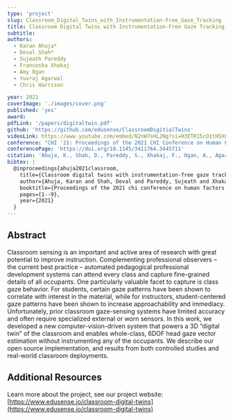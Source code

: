 ```yaml
---
type: 'project'
slug: Classroom_Digital_Twins_with_Instrumentation-Free_Gaze_Tracking
title: Classroom Digital Twins with Instrumentation-Free Gaze Tracking
subtitle:
authors:
  - Karan Ahuja*
  - Deval Shah*
  - Sujeath Pareddy
  - Franceska Xhakaj
  - Amy Ogan
  - Yuvraj Agarwal
  - Chris Harrison

year: 2021
coverImage: './images/cover.png'
published: 'yes'
award:
pdfLink: '/papers/digitaltwin.pdf'
github: 'https://github.com/edusense/ClassroomDigitialTwins'
videoLink: https://www.youtube.com/embed/N2nW7sHL2Ng?si=H3ETR15cO1tH5XLb
conference: "CHI '21: Proceedings of the 2021 CHI Conference on Human Factors in Computing Systems"
conferencePage: 'https://doi.org/10.1145/3411764.3445711'
citation: 'Ahuja, K., Shah, D., Pareddy, S., Xhakaj, F., Ogan, A., Agarwal, Y., & Harrison, C. (2021, May). Classroom digital twins with instrumentation-free gaze tracking. In Proceedings of the 2021 chi conference on human factors in computing systems (pp. 1-9).'
bibtex: |
  @inproceedings{ahuja2021classroom,
    title={Classroom digital twins with instrumentation-free gaze tracking},
    author={Ahuja, Karan and Shah, Deval and Pareddy, Sujeath and Xhakaj, Franceska and Ogan, Amy and Agarwal, Yuvraj and Harrison, Chris},
    booktitle={Proceedings of the 2021 chi conference on human factors in computing systems},
    pages={1--9},
    year={2021}
  }
---
```


## Abstract

Classroom sensing is an important and active area of research with great potential to improve instruction. Complementing professional observers – the current best practice – automated pedagogical professional development systems can attend every class and capture fine-grained details of all occupants. One particularly valuable facet to capture is class gaze behavior. For students, certain gaze patterns have been shown to correlate with interest in the material, while for instructors, student-centered gaze patterns have been shown to increase approachability and immediacy. Unfortunately, prior classroom gaze-sensing systems have limited accuracy and often require specialized external or worn sensors. In this work, we developed a new computer-vision-driven system that powers a 3D “digital twin” of the classroom and enables whole-class, 6DOF head gaze vector estimation without instrumenting any of the occupants. We describe our open source implementation, and results from both controlled studies and real-world classroom deployments.

## Additional Resources

Learn more about the project, see our project website: [https://www.edusense.io/classroom-digital-twins](https://www.edusense.io/classroom-digital-twins)
